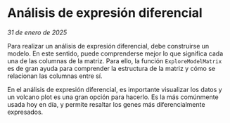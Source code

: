 # Análisis de expresión diferencial  
_31 de enero de 2025_  

Para realizar un análisis de expresión diferencial, debe construirse un 
modelo. En este sentido, puede comprenderse mejor lo que significa cada una de 
las columnas de la matriz. Para ello, la función `ExploreModelMatrix` es de 
gran ayuda para comprender la estructura de la matriz y cómo se relacionan 
las columnas entre sí.  

En el análisis de expresión diferencial, es importante visualizar los datos y 
un volcano plot es una gran opción para hacerlo. Es la más comúnmente usada 
hoy en día, y permite resaltar los genes más diferencialmente expresados.
